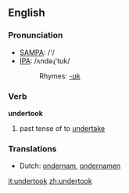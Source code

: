 ==English==

===Pronunciation===
*[[w:SAMPA|SAMPA]]: /'/
*[[w:IPA|IPA]]: /ʌndəɻ'tʊk/
*:Rhymes: [[Rhymes:English:-ʊk|-ʊk]]

===Verb===
'''undertook'''

# past tense of to [[undertake]]

===Translations===
*Dutch: [[ondernam]], [[ondernamen]]

[[it:undertook]]
[[zh:undertook]]